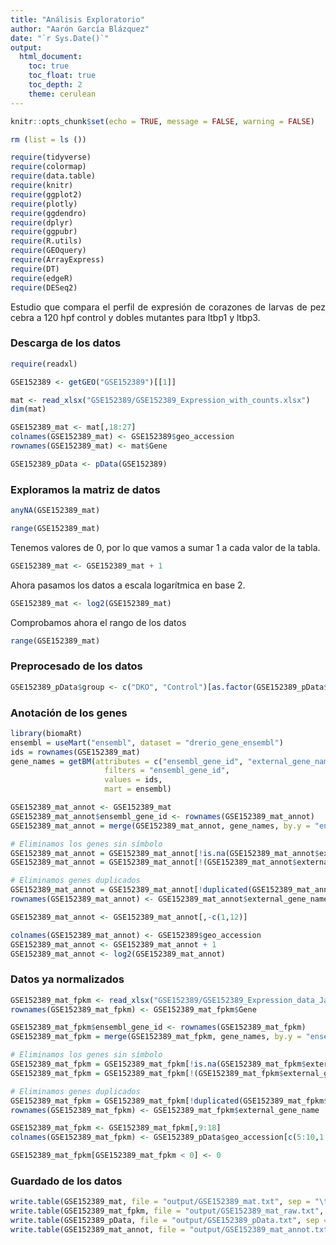 ```yaml
---
title: "Análisis Exploratorio"
author: "Aarón García Blázquez"
date: "`r Sys.Date()`"
output: 
  html_document:
    toc: true
    toc_float: true
    toc_depth: 2
    theme: cerulean
---
```


<style>
body {
text-align: justify}
</style>

```r
knitr::opts_chunk$set(echo = TRUE, message = FALSE, warning = FALSE)
```

```r
rm (list = ls ())

require(tidyverse)
require(colormap)
require(data.table)
require(knitr)
require(ggplot2)
require(plotly)
require(ggdendro)
require(dplyr)
require(ggpubr)
require(R.utils)
require(GEOquery)
require(ArrayExpress)
require(DT)
require(edgeR)
require(DESeq2)
```

Estudio que compara el perfil de expresión de corazones de larvas de pez cebra a 120 hpf control y dobles mutantes para ltbp1 y ltbp3.

### Descarga de los datos

```r
require(readxl)

GSE152389 <- getGEO("GSE152389")[[1]]

mat <- read_xlsx("GSE152389/GSE152389_Expression_with_counts.xlsx")
dim(mat)

GSE152389_mat <- mat[,18:27]
colnames(GSE152389_mat) <- GSE152389$geo_accession
rownames(GSE152389_mat) <- mat$Gene

GSE152389_pData <- pData(GSE152389)
```

### Exploramos la matriz de datos

```r
anyNA(GSE152389_mat)
```

```r
range(GSE152389_mat)
```

Tenemos valores de 0, por lo que vamos a sumar 1 a cada valor de la tabla.

```r
GSE152389_mat <- GSE152389_mat + 1
```

Ahora pasamos los datos a escala logarítmica en base 2.

```r
GSE152389_mat <- log2(GSE152389_mat)
```

Comprobamos ahora el rango de los datos

```r
range(GSE152389_mat)
```

### Preprocesado de los datos

```r
GSE152389_pData$group <- c("DKO", "Control")[as.factor(GSE152389_pData$`genotype:ch1`)]
```

### Anotación de los genes

```r
library(biomaRt)
ensembl = useMart("ensembl", dataset = "drerio_gene_ensembl")
ids = rownames(GSE152389_mat)
gene_names = getBM(attributes = c("ensembl_gene_id", "external_gene_name"),
                     filters = "ensembl_gene_id",
                     values = ids,
                     mart = ensembl)

GSE152389_mat_annot <- GSE152389_mat
GSE152389_mat_annot$ensembl_gene_id <- rownames(GSE152389_mat_annot)
GSE152389_mat_annot = merge(GSE152389_mat_annot, gene_names, by.y = "ensembl_gene_id", all.x = TRUE)

# Eliminamos los genes sin símbolo
GSE152389_mat_annot = GSE152389_mat_annot[!is.na(GSE152389_mat_annot$external_gene_name),]
GSE152389_mat_annot = GSE152389_mat_annot[!(GSE152389_mat_annot$external_gene_name == ""),]

# Eliminamos genes duplicados
GSE152389_mat_annot = GSE152389_mat_annot[!duplicated(GSE152389_mat_annot$external_gene_name),]
rownames(GSE152389_mat_annot) <- GSE152389_mat_annot$external_gene_name

GSE152389_mat_annot <- GSE152389_mat_annot[,-c(1,12)]
```

```r
colnames(GSE152389_mat_annot) <- GSE152389$geo_accession
GSE152389_mat_annot <- GSE152389_mat_annot + 1
GSE152389_mat_annot <- log2(GSE152389_mat_annot)
```

### Datos ya normalizados

```r
GSE152389_mat_fpkm <- read_xlsx("GSE152389/GSE152389_Expression_data_Jan2023.xlsx")
rownames(GSE152389_mat_fpkm) <- GSE152389_mat_fpkm$Gene

GSE152389_mat_fpkm$ensembl_gene_id <- rownames(GSE152389_mat_fpkm)
GSE152389_mat_fpkm = merge(GSE152389_mat_fpkm, gene_names, by.y = "ensembl_gene_id", all.x = TRUE)

# Eliminamos los genes sin símbolo
GSE152389_mat_fpkm = GSE152389_mat_fpkm[!is.na(GSE152389_mat_fpkm$external_gene_name),]
GSE152389_mat_fpkm = GSE152389_mat_fpkm[!(GSE152389_mat_fpkm$external_gene_name == ""),]

# Eliminamos genes duplicados
GSE152389_mat_fpkm = GSE152389_mat_fpkm[!duplicated(GSE152389_mat_fpkm$external_gene_name),]
rownames(GSE152389_mat_fpkm) <- GSE152389_mat_fpkm$external_gene_name

GSE152389_mat_fpkm <- GSE152389_mat_fpkm[,9:18]
colnames(GSE152389_mat_fpkm) <- GSE152389_pData$geo_accession[c(5:10,1:4)]

GSE152389_mat_fpkm[GSE152389_mat_fpkm < 0] <- 0
```

### Guardado de los datos

```r
write.table(GSE152389_mat, file = "output/GSE152389_mat.txt", sep = "\t", quote = FALSE)
write.table(GSE152389_mat_fpkm, file = "output/GSE152389_mat_raw.txt", sep = "\t", quote = FALSE)
write.table(GSE152389_pData, file = "output/GSE152389_pData.txt", sep = "\t", quote = FALSE)
write.table(GSE152389_mat_annot, file = "output/GSE152389_mat_annot.txt", sep = "\t", quote = FALSE)
```



